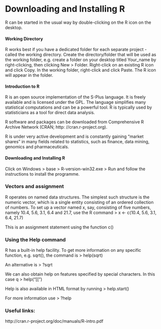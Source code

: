 
Downloading and Installing R
===================================



R can be started in the usual way by double-clicking on the R icon on the desktop.

#### Working Directory

R works best if you have a dedicated folder for each separate project - called the working directory.
 Create the directory/folder that will be used as the working folder, e.g. create a folder on your desktop titled Your_name
by right-clicking, then clicking New > Folder.
  Right-click on an existing R icon and click Copy.
  In the working folder, right-click and click Paste. 
The R icon will appear in the folder.

#### Introduction to R

R is an open source implementation of the S-Plus language. It is freely available and is licensed under the GPL. The language simplifies many statistical computations and can be a powerful tool. R is typically used by statisticians as a tool for direct data analysis.


R software and packages can be downloaded from Comprehensive R Archive Network (CRAN; http: //cran.r-project.org).
 
R is under very active development and is constantly gaining “market shares” in many fields related to statistics, such as finance, data mining, genomics and pharmaceuticals.
 
####  Downloading and Installing R

Click on
Windows > base > R-version-win32.exe > Run
and follow the instructions to install the programme.

### Vectors and assignment

R operates on named data structures. The simplest such structure is the numeric vector, which is a single entity consisting of an ordered collection of numbers. To set up a vector
named x, say, consisting of five numbers, namely 10.4, 5.6, 3.1, 6.4 and 21.7, use the R command
> x <- c(10.4, 5.6, 3.1, 6.4, 21.7)

This is an assignment statement using the function c()

### Using the Help command

R has a built-in help facility. To get more information on any specific function, e.g. sqrt(), the command is
> help(sqrt)

An alternative is
> ?sqrt

We can also obtain help on features specified by special characters. In this case q
> help("[[")

Help is also available in HTML format by running
> help.start()

For more information use
> ?help

### Useful links:

http://cran.r-project.org/doc/manuals/R-intro.pdf
 
 

